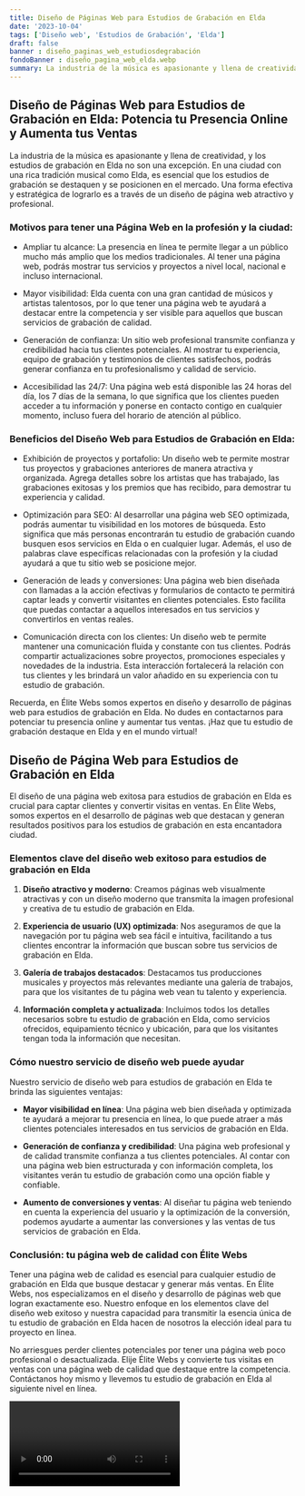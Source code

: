 ```yaml
---
title: Diseño de Páginas Web para Estudios de Grabación en Elda
date: '2023-10-04'
tags: ['Diseño web', 'Estudios de Grabación', 'Elda']
draft: false
banner : diseño_paginas_web_estudiosdegrabación
fondoBanner : diseño_pagina_web_elda.webp
summary: La industria de la música es apasionante y llena de creatividad, y los estudios de grabación en Elda no son una excepción. En una ciudad con una rica tradición musical como Elda, es esencial que los estudios de grabación se destaquen y se posicionen en el mercado. Una forma efectiva y estratégica de lograrlo es a través de un diseño de página web atractivo y profesional.
---
```


## Diseño de Páginas Web para Estudios de Grabación en Elda: Potencia tu Presencia Online y Aumenta tus Ventas

La industria de la música es apasionante y llena de creatividad, y los estudios de grabación en Elda no son una excepción. En una ciudad con una rica tradición musical como Elda, es esencial que los estudios de grabación se destaquen y se posicionen en el mercado. Una forma efectiva y estratégica de lograrlo es a través de un diseño de página web atractivo y profesional.

### Motivos para tener una Página Web en la profesión y la ciudad:

- Ampliar tu alcance: La presencia en línea te permite llegar a un público mucho más amplio que los medios tradicionales. Al tener una página web, podrás mostrar tus servicios y proyectos a nivel local, nacional e incluso internacional.

- Mayor visibilidad: Elda cuenta con una gran cantidad de músicos y artistas talentosos, por lo que tener una página web te ayudará a destacar entre la competencia y ser visible para aquellos que buscan servicios de grabación de calidad.

- Generación de confianza: Un sitio web profesional transmite confianza y credibilidad hacia tus clientes potenciales. Al mostrar tu experiencia, equipo de grabación y testimonios de clientes satisfechos, podrás generar confianza en tu profesionalismo y calidad de servicio.

- Accesibilidad las 24/7: Una página web está disponible las 24 horas del día, los 7 días de la semana, lo que significa que los clientes pueden acceder a tu información y ponerse en contacto contigo en cualquier momento, incluso fuera del horario de atención al público.

### Beneficios del Diseño Web para Estudios de Grabación en Elda:

- Exhibición de proyectos y portafolio: Un diseño web te permite mostrar tus proyectos y grabaciones anteriores de manera atractiva y organizada. Agrega detalles sobre los artistas que has trabajado, las grabaciones exitosas y los premios que has recibido, para demostrar tu experiencia y calidad.

- Optimización para SEO: Al desarrollar una página web SEO optimizada, podrás aumentar tu visibilidad en los motores de búsqueda. Esto significa que más personas encontrarán tu estudio de grabación cuando busquen esos servicios en Elda o en cualquier lugar. Además, el uso de palabras clave específicas relacionadas con la profesión y la ciudad ayudará a que tu sitio web se posicione mejor.

- Generación de leads y conversiones: Una página web bien diseñada con llamadas a la acción efectivas y formularios de contacto te permitirá captar leads y convertir visitantes en clientes potenciales. Esto facilita que puedas contactar a aquellos interesados en tus servicios y convertirlos en ventas reales.

- Comunicación directa con los clientes: Un diseño web te permite mantener una comunicación fluida y constante con tus clientes. Podrás compartir actualizaciones sobre proyectos, promociones especiales y novedades de la industria. Esta interacción fortalecerá la relación con tus clientes y les brindará un valor añadido en su experiencia con tu estudio de grabación.

Recuerda, en Élite Webs somos expertos en diseño y desarrollo de páginas web para estudios de grabación en Elda. No dudes en contactarnos para potenciar tu presencia online y aumentar tus ventas. ¡Haz que tu estudio de grabación destaque en Elda y en el mundo virtual!

<GifSeo />

<Cta />

## Diseño de Página Web para Estudios de Grabación en Elda

El diseño de una página web exitosa para estudios de grabación en Elda es crucial para captar clientes y convertir visitas en ventas. En Élite Webs, somos expertos en el desarrollo de páginas web que destacan y generan resultados positivos para los estudios de grabación en esta encantadora ciudad.

### Elementos clave del diseño web exitoso para estudios de grabación en Elda

1. **Diseño atractivo y moderno**: Creamos páginas web visualmente atractivas y con un diseño moderno que transmita la imagen profesional y creativa de tu estudio de grabación en Elda.

2. **Experiencia de usuario (UX) optimizada**: Nos aseguramos de que la navegación por tu página web sea fácil e intuitiva, facilitando a tus clientes encontrar la información que buscan sobre tus servicios de grabación en Elda.

3. **Galería de trabajos destacados**: Destacamos tus producciones musicales y proyectos más relevantes mediante una galería de trabajos, para que los visitantes de tu página web vean tu talento y experiencia.

4. **Información completa y actualizada**: Incluimos todos los detalles necesarios sobre tu estudio de grabación en Elda, como servicios ofrecidos, equipamiento técnico y ubicación, para que los visitantes tengan toda la información que necesitan.

### Cómo nuestro servicio de diseño web puede ayudar

Nuestro servicio de diseño web para estudios de grabación en Elda te brinda las siguientes ventajas:

- **Mayor visibilidad en línea**: Una página web bien diseñada y optimizada te ayudará a mejorar tu presencia en línea, lo que puede atraer a más clientes potenciales interesados en tus servicios de grabación en Elda.

- **Generación de confianza y credibilidad**: Una página web profesional y de calidad transmite confianza a tus clientes potenciales. Al contar con una página web bien estructurada y con información completa, los visitantes verán tu estudio de grabación como una opción fiable y confiable.

- **Aumento de conversiones y ventas**: Al diseñar tu página web teniendo en cuenta la experiencia del usuario y la optimización de la conversión, podemos ayudarte a aumentar las conversiones y las ventas de tus servicios de grabación en Elda.

### Conclusión: tu página web de calidad con Élite Webs

Tener una página web de calidad es esencial para cualquier estudio de grabación en Elda que busque destacar y generar más ventas. En Élite Webs, nos especializamos en el diseño y desarrollo de páginas web que logran exactamente eso. Nuestro enfoque en los elementos clave del diseño web exitoso y nuestra capacidad para transmitir la esencia única de tu estudio de grabación en Elda hacen de nosotros la elección ideal para tu proyecto en línea.

No arriesgues perder clientes potenciales por tener una página web poco profesional o desactualizada. Elije Élite Webs y convierte tus visitas en ventas con una página web de calidad que destaque entre la competencia. Contáctanos hoy mismo y llevemos tu estudio de grabación en Elda al siguiente nivel en línea.

<Video />

<CtaBot job='Estudios de Grabación' city='Elda'/>

<Gmaps query='Elda+españa+maps' />